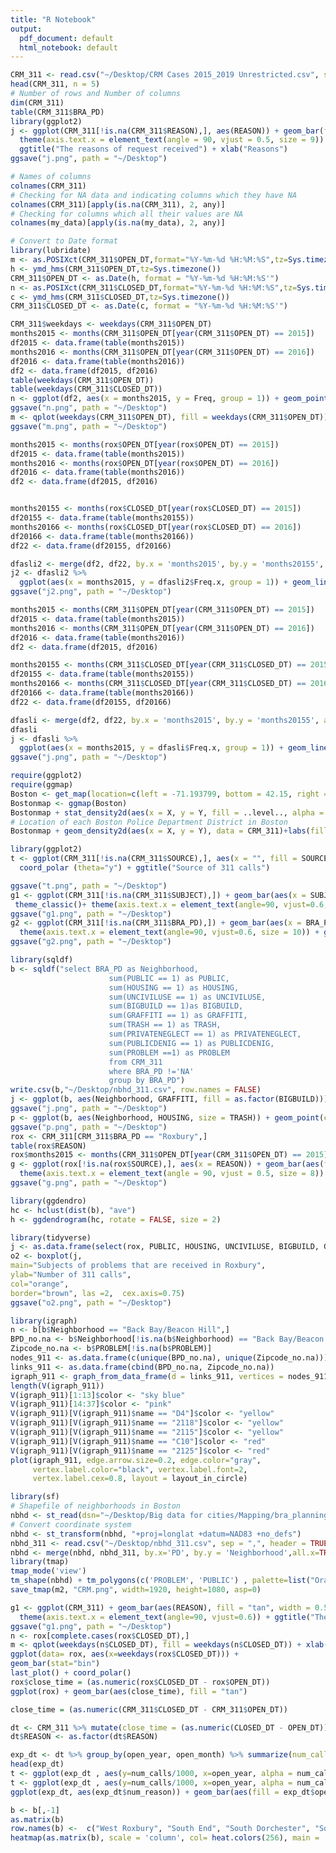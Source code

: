 ```yaml
---
title: "R Notebook"
output:
  pdf_document: default
  html_notebook: default
---
```




```r
CRM_311 <- read.csv("~/Desktop/CRM Cases 2015_2019 Unrestricted.csv", sep = ",", header = TRUE, stringsAsFactors=FALSE)
head(CRM_311, n = 5)
# Number of rows and Number of columns
dim(CRM_311)
table(CRM_311$BRA_PD)
library(ggplot2)
j <- ggplot(CRM_311[!is.na(CRM_311$REASON),], aes(REASON)) + geom_bar(fill = "tan") + theme_bw()+
  theme(axis.text.x = element_text(angle = 90, vjust = 0.5, size = 9)) + 
  ggtitle("The reasons of request received") + xlab("Reasons")
ggsave("j.png", path = "~/Desktop")

# Names of columns
colnames(CRM_311)
# Checking for NA data and indicating columns which they have NA
colnames(CRM_311)[apply(is.na(CRM_311), 2, any)]
# Checking for columns which all their values are NA
colnames(my_data)[apply(is.na(my_data), 2, any)]
```


```r
# Convert to Date format
library(lubridate) 
m <- as.POSIXct(CRM_311$OPEN_DT,format="%Y-%m-%d %H:%M:%S",tz=Sys.timezone())
h <- ymd_hms(CRM_311$OPEN_DT,tz=Sys.timezone())
CRM_311$OPEN_DT <- as.Date(h, format = "%Y-%m-%d %H:%M:%S'")
n <- as.POSIXct(CRM_311$CLOSED_DT,format="%Y-%m-%d %H:%M:%S",tz=Sys.timezone())
c <- ymd_hms(CRM_311$CLOSED_DT,tz=Sys.timezone())
CRM_311$CLOSED_DT <- as.Date(c, format = "%Y-%m-%d %H:%M:%S'")
```

```r
CRM_311$weekdays <- weekdays(CRM_311$OPEN_DT)
months2015 <- months(CRM_311$OPEN_DT[year(CRM_311$OPEN_DT) == 2015])
df2015 <- data.frame(table(months2015))
months2016 <- months(CRM_311$OPEN_DT[year(CRM_311$OPEN_DT) == 2016])
df2016 <- data.frame(table(months2016))
df2 <- data.frame(df2015, df2016)
table(weekdays(CRM_311$OPEN_DT))
table(weekdays(CRM_311$CLOSED_DT))
n <- ggplot(df2, aes(x = months2015, y = Freq, group = 1)) + geom_point(color = "blue") + geom_line(color = "navy") + labs(x = "Months", y = 'Number of calls', title ='Number of received calls in each month') + theme_bw()
ggsave("n.png", path = "~/Desktop")
m <- qplot(weekdays(CRM_311$OPEN_DT), fill = weekdays(CRM_311$OPEN_DT)) + xlab("Weekdays of received calls")
ggsave("m.png", path = "~/Desktop")
```

```r
months2015 <- months(rox$OPEN_DT[year(rox$OPEN_DT) == 2015])
df2015 <- data.frame(table(months2015))
months2016 <- months(rox$OPEN_DT[year(rox$OPEN_DT) == 2016])
df2016 <- data.frame(table(months2016))
df2 <- data.frame(df2015, df2016)


months20155 <- months(rox$CLOSED_DT[year(rox$CLOSED_DT) == 2015])
df20155 <- data.frame(table(months20155))
months20166 <- months(rox$CLOSED_DT[year(rox$CLOSED_DT) == 2016])
df20166 <- data.frame(table(months20166))
df22 <- data.frame(df20155, df20166)

dfasli2 <- merge(df2, df22, by.x = 'months2015', by.y = 'months20155', all.x = TRUE, all.yb = TRUE) 
j2 <- dfasli2 %>%
  ggplot(aes(x = months2015, y = dfasli2$Freq.x, group = 1)) + geom_line(color = "brown") + geom_line(y = dfasli2$Freq.y, group = 1) + labs(x = "Months", y = 'Number of calls in Roxbury', title ='Number of received and addressed calls in each month in Roxbury') + theme_bw()
ggsave("j2.png", path = "~/Desktop")
```

```r
months2015 <- months(CRM_311$OPEN_DT[year(CRM_311$OPEN_DT) == 2015])
df2015 <- data.frame(table(months2015))
months2016 <- months(CRM_311$OPEN_DT[year(CRM_311$OPEN_DT) == 2016])
df2016 <- data.frame(table(months2016))
df2 <- data.frame(df2015, df2016)

months20155 <- months(CRM_311$CLOSED_DT[year(CRM_311$CLOSED_DT) == 2015])
df20155 <- data.frame(table(months20155))
months20166 <- months(CRM_311$CLOSED_DT[year(CRM_311$CLOSED_DT) == 2016])
df20166 <- data.frame(table(months20166))
df22 <- data.frame(df20155, df20166)

dfasli <- merge(df2, df22, by.x = 'months2015', by.y = 'months20155', all.x = TRUE, all.yb = TRUE)
dfasli 
j <- dfasli %>%
  ggplot(aes(x = months2015, y = dfasli$Freq.x, group = 1)) + geom_line(color = "blue") + geom_line(y = dfasli$Freq.y, group = 1) + labs(x = "Months", y = 'Number of calls in Boston', title ='Number of received and addressed calls in each month in Boston') + theme_bw()
ggsave("j.png", path = "~/Desktop")
```


```r
require(ggplot2)
require(ggmap)
Boston <- get_map(location=c(left = -71.193799, bottom = 42.15, right = -70.985746, top = 42.5))
Bostonmap <- ggmap(Boston)
Bostonmap + stat_density2d(aes(x = X, y = Y, fill = ..level.., alpha = .5), size = .5, bins = 8, data = CRM_311, geom = "polygon")
# Location of each Boston Police Department District in Boston
Bostonmap + geom_density2d(aes(x = X, y = Y), data = CRM_311)+labs(fill='Density of 311 calls in Boston')
```
 
 
```r
library(ggplot2)
t <- ggplot(CRM_311[!is.na(CRM_311$SOURCE),], aes(x = "", fill = SOURCE)) + geom_bar(width = 1) + 
  coord_polar (theta="y") + ggtitle("Source of 311 calls") 

ggsave("t.png", path = "~/Desktop")
g1 <- ggplot(CRM_311[!is.na(CRM_311$SUBJECT),]) + geom_bar(aes(x = SUBJECT), fill = "navy", width = 0.5) +
 theme_classic()+ theme(axis.text.x = element_text(angle=90, vjust=0.6, size = 10)) + ggtitle("The department responsible for addressing the request received")
ggsave("g1.png", path = "~/Desktop")
g2 <- ggplot(CRM_311[!is.na(CRM_311$BRA_PD),]) + geom_bar(aes(x = BRA_PD), fill = "pink", width = 0.5) + theme_classic() +
  theme(axis.text.x = element_text(angle=90, vjust=0.6, size = 10)) + ggtitle("The number of 311 calls in each neighborhood") + xlab("Neighborhoods") 
ggsave("g2.png", path = "~/Desktop")
```


```r
library(sqldf)
b <- sqldf("select BRA_PD as Neighborhood,
                      sum(PUBLIC == 1) as PUBLIC,
                      sum(HOUSING == 1) as HOUSING,
                      sum(UNCIVILUSE == 1) as UNCIVILUSE,
                      sum(BIGBUILD == 1)as BIGBUILD,
                      sum(GRAFFITI == 1) as GRAFFITI,
                      sum(TRASH == 1) as TRASH,
                      sum(PRIVATENEGLECT == 1) as PRIVATENEGLECT,
                      sum(PUBLICDENIG == 1) as PUBLICDENIG,
                      sum(PROBLEM ==1) as PROBLEM
                      from CRM_311
                      where BRA_PD !='NA'
                      group by BRA_PD")
write.csv(b,"~/Desktop/nbhd_311.csv", row.names = FALSE)
j <- ggplot(b, aes(Neighborhood, GRAFFITI, fill = as.factor(BIGBUILD))) + geom_bar(stat = "summary", fun.y = "mean") + theme_classic() +theme(axis.text.x = element_text(angle = 90, vjust = 0.5, size = 10)) + labs(fill = "Big Buildings") + ggtitle("Number of big buildings and graffiti problems at neighborhood level")
ggsave("j.png", path = "~/Desktop")
p <- ggplot(b, aes(Neighborhood, HOUSING, size = TRASH)) + geom_point(color = 'red') + theme_classic() + theme(axis.text.x = element_text(angle = 90, vjust = 0.5, size = 10)) + ggtitle("Number of trash and housing problems at neighborhood level")
ggsave("p.png", path = "~/Desktop")
rox <- CRM_311[CRM_311$BRA_PD == "Roxbury",]
table(rox$REASON)
rox$months2015 <- months(CRM_311$OPEN_DT[year(CRM_311$OPEN_DT) == 2015])
g <- ggplot(rox[!is.na(rox$SOURCE),], aes(x = REASON)) + geom_bar(aes(fill = as.factor(SOURCE))) + theme_bw()+
  theme(axis.text.x = element_text(angle = 90, vjust = 0.5, size = 8)) + labs(fill = "Source") + xlab("Roxbury")+ ggtitle("Reasons and Source of Received calls in Roxbury")
ggsave("g.png", path = "~/Desktop")

library(ggdendro)
hc <- hclust(dist(b), "ave")
h <- ggdendrogram(hc, rotate = FALSE, size = 2) 

library(tidyverse)
j <- as.data.frame(select(rox, PUBLIC, HOUSING, UNCIVILUSE, BIGBUILD, GRAFFITI, TRASH, PRIVATENEGLECT, PUBLICDENIG,PROBLEM)) 
o2 <- boxplot(j,
main="Subjects of problems that are received in Roxbury",
ylab="Number of 311 calls",
col="orange",
border="brown", las =2,  cex.axis=0.75)
ggsave("o2.png", path = "~/Desktop")
```

```r
library(igraph)
n <- b[b$Neighborhood == "Back Bay/Beacon Hill",]
BPD_no.na <- b$Neighborhood[!is.na(b$Neighborhood) == "Back Bay/Beacon Hill",]
Zipcode_no.na <- b$PROBLEM[!is.na(b$PROBLEM)]
nodes_911 <- as.data.frame(c(unique(BPD_no.na), unique(Zipcode_no.na)))
links_911 <- as.data.frame(cbind(BPD_no.na, Zipcode_no.na))
igraph_911 <- graph_from_data_frame(d = links_911, vertices = nodes_911, directed = TRUE)
length(V(igraph_911))
V(igraph_911)[1:13]$color <- "sky blue"
V(igraph_911)[14:37]$color <- "pink"
V(igraph_911)[V(igraph_911)$name == "D4"]$color <- "yellow"
V(igraph_911)[V(igraph_911)$name == "2118"]$color <- "yellow"
V(igraph_911)[V(igraph_911)$name == "2115"]$color <- "yellow"
V(igraph_911)[V(igraph_911)$name == "C10"]$color <- "red"
V(igraph_911)[V(igraph_911)$name == "2125"]$color <- "red"
plot(igraph_911, edge.arrow.size=0.2, edge.color="gray", 
     vertex.label.color="black", vertex.label.font=2, 
     vertex.label.cex=0.8, layout = layout_in_circle)
```

```r
library(sf)
# Shapefile of neighborhoods in Boston
nbhd <- st_read(dsn="~/Desktop/Big data for cities/Mapping/bra_planning_districts_2015_zip_pnq/bra_planning_districts_2015_zip_pnq.shp")
# Convert coordinate system
nbhd <- st_transform(nbhd, "+proj=longlat +datum=NAD83 +no_defs")
nbhd_311 <- read.csv("~/Desktop/nbhd_311.csv", sep = ",", header = TRUE, stringsAsFactors=FALSE)
nbhd <- merge(nbhd, nbhd_311, by.x='PD', by.y = 'Neighborhood',all.x=TRUE)
library(tmap) 
tmap_mode('view')
tm_shape(nbhd) + tm_polygons(c('PROBLEM', 'PUBLIC') , palette=list("Oranges","Reds"), style = "jenks")  + tm_view(alpha = 0.85,view.legend.position = c("right", "bottom")) +  tm_facets(nrow=2,ncol=2)  + tm_layout(title = c("Problem", "Public"))
save_tmap(m2, "CRM.png", width=1920, height=1080, asp=0)
```


```r
g1 <- ggplot(CRM_311) + geom_bar(aes(REASON), fill = "tan", width = 0.5) +
  theme(axis.text.x = element_text(angle=90, vjust=0.6)) + ggtitle("The subject of the request received ")
ggsave("g1.png", path = "~/Desktop")
n <- rox[complete.cases(rox$CLOSED_DT),]
m <- qplot(weekdays(n$CLOSED_DT), fill = weekdays(n$CLOSED_DT)) + xlab("The weekdays the case was deemed fully addressed by city services") + labs(fill = "Weekdays of closed case")
ggplot(data= rox, aes(x=weekdays(rox$CLOSED_DT))) + 
geom_bar(stat="bin")
last_plot() + coord_polar()
rox$close_time = (as.numeric(rox$CLOSED_DT - rox$OPEN_DT))
ggplot(rox) + geom_bar(aes(close_time), fill = "tan") 

close_time = (as.numeric(CRM_311$CLOSED_DT - CRM_311$OPEN_DT))

dt <- CRM_311 %>% mutate(close_time = (as.numeric(CLOSED_DT - OPEN_DT)), open_year = as.factor(format(CRM_311$OPEN_DT, format = "%Y")), open_month = as.factor(format(CRM_311$OPEN_DT, format = "%m")))
dt$REASON <- as.factor(dt$REASON)

exp_dt <- dt %>% group_by(open_year, open_month) %>% summarize(num_calls = n(), num_reason = n_distinct(REASON), mean_close = round(mean(close_time, na.rm = T),4), median_close = round(median(close_time, na.rm = T),4), max = max(close_time, na.rm = T))
head(exp_dt)
t <- ggplot(exp_dt , aes(y=num_calls/1000, x=open_year, alpha = num_calls, fill = open_month, color = open_month)) + geom_bar(stat="identity") + ggtitle("Number of 311 Requests by year") + xlab("Year") + ylab("Number of Requets (Thousands)")
t <- ggplot(exp_dt , aes(y=num_calls/1000, x=open_year, alpha = num_calls, fill = open_month, color = open_month)) + geom_bar(stat="identity") + ggtitle("Number of 311 Requests by year") + xlab("Year") + ylab("Number of Requets (Thousands)")
ggplot(exp_dt, aes(exp_dt$num_reason)) + geom_bar(aes(fill = exp_dt$open_month))
```

```r
b <- b[,-1]
as.matrix(b)
row.names(b) <-  c("West Roxbury", "South End", "South Dorchester", "South Boston", "Roxbury", "Roslindale", "North Dorchester", "Mattapan", "Jamaica Plain", "Hyde Park", "Fenway/Kenmore", "East Boston","Charlestown", "Central","Back Bay/Beacon Hill", "Allston/Brighton" )
heatmap(as.matrix(b), scale = 'column', col= heat.colors(256), main = 'heatmap',Rowv = NA, Colv = NA)
```




